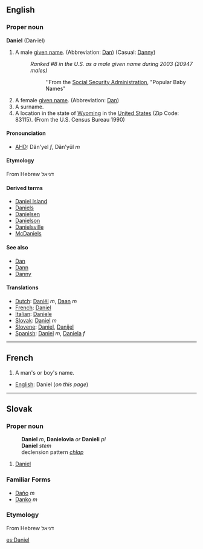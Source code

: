 ==English==
===Proper noun===
'''Daniel''' (Dan&middot;iel)
#A male [[given name]]. (Abbreviation: [[Dan]]) (Casual: [[Danny]])
#:''Ranked #8 in the U.S. as a male given name during 2003 (20947 males)''
#::''From the [http://www.ssa.gov Social Security Administration], "Popular Baby Names"
#A female [[given name]]. (Abbreviation: [[Dan]])
#A surname.
#A location in the state of [[Wyoming]] in the [[United States]] (Zip Code: 83115). (From the U.S. Census Bureau 1990)


====Pronounciation====
*[[AHD]]: Dăn'yel ''f'', Dăn'yŭl ''m''

====Etymology====
From Hebrew דניאל

====Derived terms====
*[[Daniel Island]]
*[[Daniels]]
*[[Danielsen]]
*[[Danielson]]
*[[Danielsville]]
*[[McDaniels]]

====See also====
*[[Dan]]
*[[Dann]]
*[[Danny]]

====Translations====
*[[Dutch]]: [[Daniël]] ''m'', [[Daan]] ''m''
*[[French]]: [[Daniel]]
*[[Italian]]: [[Daniele]]
*[[Slovak]]: [[Daniel#Slovak|Daniel]] ''m''
*[[Slovene]]: [[Daniel]], [[Danijel]]
*[[Spanish]]: [[Daniel]] ''m'', [[Daniela]] ''f''
----

==French==

#A man's or boy's name.

*[[English]]: Daniel (''on this page'')
----

== Slovak ==
=== Proper noun ===
:'''Daniel''' ''m'', '''Danielovia''' ''or'' '''Danieli''' ''pl''
:'''Daniel''' ''stem''
:declension pattern ''[[Slovak declension pattern chlap|chlap]]''
# [[Daniel#English|Daniel]]
=== Familiar Forms ===
* [[Daňo]] ''m''
* [[Danko]] ''m''
=== Etymology ===
From Hebrew דניאל

[[es:Daniel]]